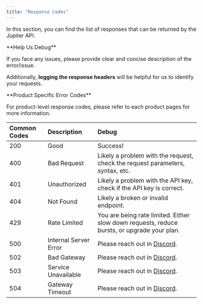 ```yaml
---
title: "Response Codes"
---
```


In this section, you can find the list of responses that can be returned by the Jupiter API.

<Tip>
  **Help Us Debug**

  If you face any issues, please provide clear and concise description of the error/issue.

  Additionally, **logging the response headers** will be helpful for us to identify your requests.
</Tip>

<Note>
  **Product Specific Error Codes**

  For product-level response codes, please refer to each product pages for more information.
</Note>

| Common Codes | Description           | Debug                                                                                       |
| :------------ | :--------------------- | :------------------------------------------------------------------------------------------- |
| 200          | Good                  | Success!                                                                                    |
| 400          | Bad Request           | Likely a problem with the request, check the request parameters, syntax, etc.               |
| 401          | Unauthorized          | Likely a problem with the API key, check if the API key is correct.                         |
| 404          | Not Found             | Likely a broken or invalid endpoint.                                                        |
| 429          | Rate Limited          | You are being rate limited. Either slow down requests, reduce bursts, or upgrade your plan. |
| 500          | Internal Server Error | Please reach out in [Discord](https://discord.gg/jup).                                      |
| 502          | Bad Gateway           | Please reach out in [Discord](https://discord.gg/jup).                                      |
| 503          | Service Unavailable   | Please reach out in [Discord](https://discord.gg/jup).                                      |
| 504          | Gateway Timeout       | Please reach out in [Discord](https://discord.gg/jup).                                      |
